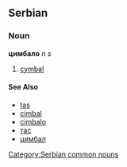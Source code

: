 ==Serbian==
===Noun===
'''цимбало''' ''n s''
#[[cymbal]]
====See Also====
*[[tas]]
*[[cimbal]]
*[[cimbalo]]
*[[тас]]
*[[цимбал]]
[[Category:Serbian common nouns]]